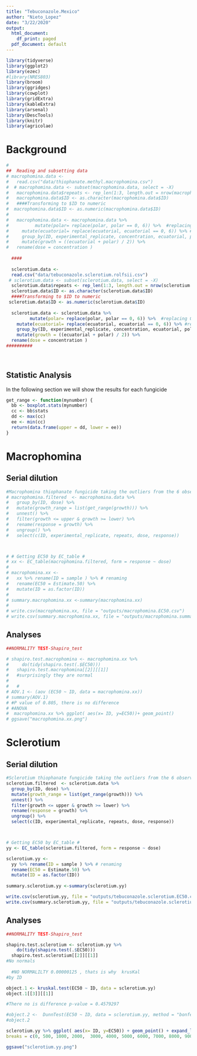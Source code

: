 ```yaml
---
title: "Tebuconazole.Mexico"
author: "Nieto_Lopez"
date: "3/22/2020"
output:
  html_document:
    df_print: paged
  pdf_document: default
---
```


```r
library(tidyverse)
library(ggplot2)
library(ezec)
#library(NRES803)
library(broom)
library(ggridges)
library(cowplot)
library(gridExtra)
library(kableExtra)
library(arsenal)
library(DescTools)
library(knitr)
library(agricolae)
```

#  Background   





```r
#
##  Reading and subsetting data 
# macrophomina.data <-
#   read.csv("data/thiophanate.methyl.macrophomina.csv")
#  # macrophomina.data <- subset(macrophomina.data, select = -X)
#   macrophomina.data$repeats <- rep_len(1:3, length.out = nrow(macrophomina.data))
#   macrophomina.data$ID <- as.character(macrophomina.data$ID)
#   ####Transforming to $ID to numeric
#  macrophomina.data$ID <- as.numeric(macrophomina.data$ID)
#  
#   macrophomina.data <- macrophomina.data %>%
#          mutate(polar= replace(polar, polar == 0, 6)) %>%  #replacing 0 cm growth for the size of plug that is 0.6
#     mutate(ecuatorial= replace(ecuatorial, ecuatorial == 0, 6)) %>% #replacing 0 cm growth for the size of plug that is 0.6
#     group_by(ID, experimental_replicate, concentration, ecuatorial, polar, repeats) %>%
#     mutate(growth = ((ecuatorial + polar) / 2)) %>% 
#   rename(dose = concentration )
  
  ####
  
  sclerotium.data <-
  read.csv("data/tebuconazole.sclerotium.rolfsii.csv")
 # sclerotium.data <- subset(sclerotium.data, select = -X)
  sclerotium.data$repeats <- rep_len(1:3, length.out = nrow(sclerotium.data))
  sclerotium.data$ID <- as.character(sclerotium.data$ID)
  ####Transforming to $ID to numeric
 sclerotium.data$ID <- as.numeric(sclerotium.data$ID)
 
  sclerotium.data <- sclerotium.data %>%
         mutate(polar= replace(polar, polar == 0, 6)) %>%  #replacing 0 cm growth for the size of plug that is 0.6
    mutate(ecuatorial= replace(ecuatorial, ecuatorial == 0, 6)) %>% #replacing 0 cm growth for the size of plug that is 0.6
    group_by(ID, experimental_replicate, concentration, ecuatorial, polar, repeats) %>%
    mutate(growth = ((ecuatorial + polar) / 2)) %>% 
  rename(dose = concentration )
##########
 
    
```

##  Statistic Analysis 


In the following section we will show the results for each fungicide


```r
get_range <- function(mynumber) {
  bb <- boxplot.stats(mynumber)
  cc <- bb$stats
  dd <- max(cc)
  ee <- min(cc)
  return(data.frame(upper = dd, lower = ee))
}
```
#  Macrophomina
## Serial dilution

```r
#Macrophomina thiophanate fungicide taking the outliers from the 6 observations of each one USING THE FUCTION 
# macrophomina.filtered  <- macrophomina.data %>%
#   group_by(ID, dose) %>%
#   mutate(growth_range = list(get_range(growth))) %>%
#   unnest() %>% 
#   filter(growth <= upper & growth >= lower) %>%
#   rename(response = growth) %>%
#   ungroup() %>%
#   select(c(ID, experimental_replicate, repeats, dose, response))



# # Getting EC50 by EC_table #
# xx <- EC_table(macrophomina.filtered, form = response ~ dose)
# 
# macrophomina.xx <-
#   xx %>% rename(ID = sample ) %>% # renaming
#   rename(EC50 = Estimate.50) %>% 
#   mutate(ID = as.factor(ID))
#    
# summary.macrophomina.xx <-summary(macrophomina.xx)
# 
# write.csv(macrophomina.xx, file = "outputs/macrophomina.EC50.csv") 
# write.csv(summary.macrophomina.xx, file = "outputs/macrophomina.summary. EC50.csv") 

```
## Analyses 
```r
##NORMALITY TEST-Shapiro_test

# shapiro.test.macrophomina <- macrophomina.xx %>%
#     do(tidy(shapiro.test(.$EC50)))
#   shapiro.test.macrophomina[[2]][[1]]
#   #surprisingly they are normal
#   
#   #
# AOV.1 <- (aov (EC50 ~ ID, data = macrophomina.xx))
# summary(AOV.1)
# #P value of 0.805, there is no difference 
# #ANOVA
#  macrophomina.xx %>% ggplot( aes(x= ID, y=EC50))+ geom_point() 
# ggsave("macrophomina.xx.png")

```

#  Sclerotium
## Serial dilution

```r
#Sclerotium thiophanate fungicide taking the outliers from the 6 observations of each one USING THE FUCTION 
sclerotium.filtered  <- sclerotium.data %>%
  group_by(ID, dose) %>%
  mutate(growth_range = list(get_range(growth))) %>%
  unnest() %>% 
  filter(growth <= upper & growth >= lower) %>%
  rename(response = growth) %>%
  ungroup() %>%
  select(c(ID, experimental_replicate, repeats, dose, response))



# Getting EC50 by EC_table #
yy <- EC_table(sclerotium.filtered, form = response ~ dose)

sclerotium.yy <-
  yy %>% rename(ID = sample ) %>% # renaming
  rename(EC50 = Estimate.50) %>% 
  mutate(ID = as.factor(ID))
   
summary.sclerotium.yy <-summary(sclerotium.yy)

write.csv(sclerotium.yy, file = "outputs/tebuconazole.sclerotium.EC50.csv") 
write.csv(summary.sclerotium.yy, file = "outputs/tebuconazole.sclerotium.summary. EC50.csv")

```
## Analyses
```r

##NORMALITY TEST-Shapiro_test

shapiro.test.sclerotium <- sclerotium.yy %>%
    do(tidy(shapiro.test(.$EC50)))
  shapiro.test.sclerotium[[2]][[1]]
#No normals
  
  #NO NORMALILTY 0.00000125 , thats is why  krusKal
#by ID

object.1 <- kruskal.test(EC50 ~ ID, data = sclerotium.yy)
object.1[[3]][[1]]

#There no is difference p-value = 0.4579297

#object.2 <-  DunnTest(EC50 ~ ID, data = sclerotium.yy, method = "bonferroni")
#object.2 

sclerotium.yy %>% ggplot( aes(x= ID, y=EC50)) + geom_point() + expand_limits( y = c(0, 27000)) +scale_y_continuous(
breaks = c(0, 500, 1000, 2000,  3000, 4000, 5000, 6000, 7000, 8000, 9000, 10000, 20000))

ggsave("sclerotium.yy.png")
```


